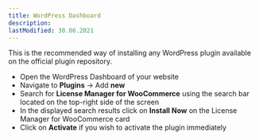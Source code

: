 ```yaml
---
title: WordPress Dashboard
description:
lastModified: 30.06.2021
---
```


This is the recommended way of installing any WordPress plugin available on the official plugin repository.

 - Open the WordPress Dashboard of your website
 - Navigate to **Plugins** → Add **new**
 - Search for **License Manager for WooCommerce** using the search bar located on the top-right side of the screen
 - In the displayed search results click on **Install Now** on the License Manager for WooCommerce card
 - Click on **Activate** if you wish to activate the plugin immediately
